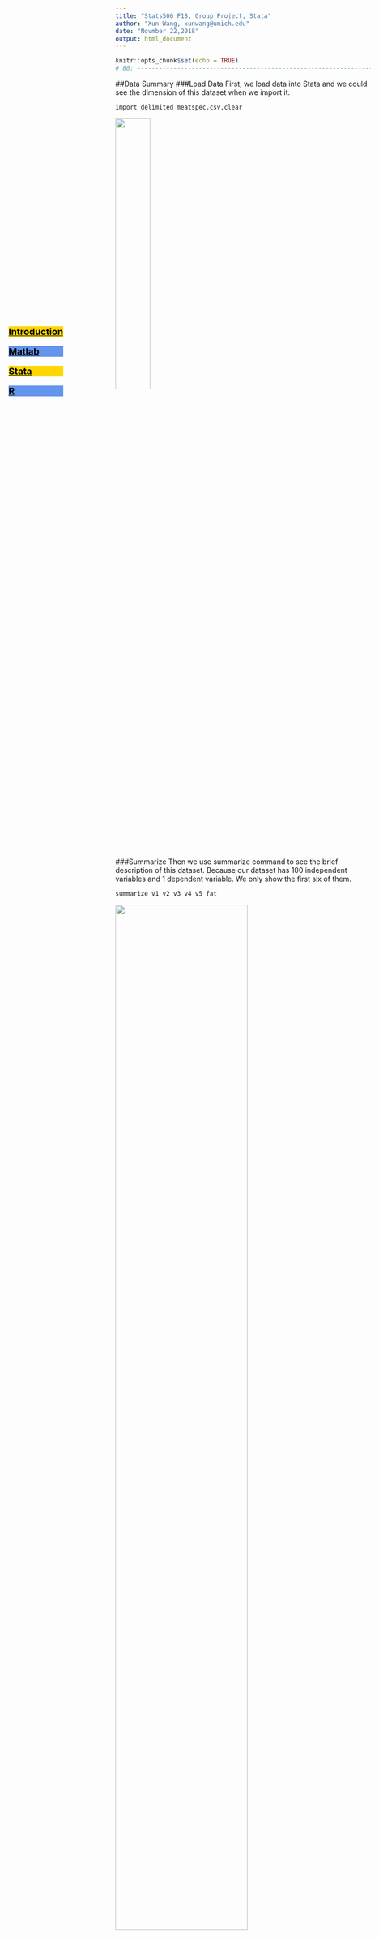 ---
title: "Stats506 F18, Group Project, Stata"
author: "Xun Wang, xunwang@umich.edu"
date: "Novmber 22,2018"
output: html_document
---

```{r setup, include=FALSE}
knitr::opts_chunk$set(echo = TRUE)
# 80: --------------------------------------------------------------------------
```

<html>
<body>
<style>
  ul {list-style-type: none; 
    padding: 0; 
    margin: 0; 
    height: 100%; 
    position: fixed;
    left:17px;
    top:17%;}
</style>

<ul> 
  <font size="4.7">
  <li><a href="ridge_regression.html">
  <p style="color:#000000;background-color:#FFD700">**Introduction**</p></a></li> 
  <li><a href="Matlab.html">
  <p style="color:#000000;background-color:#6495ED">**Matlab**</p></a></li>
  <li><a href="Stata.html">
  <p style="color:#000000;background-color:#FFD700">**Stata**</p></a></li> 
  <li><a href="Project_R.html">
  <p style="color:#000000;background-color:#6495ED">**R**</p></a></li>
  </font>
</ul>

</body>
</html>

##Data Summary
###Load Data
First, we load data into Stata and we could see the dimension of this dataset
when we import it.
```{r eval=FALSE}
import delimited meatspec.csv,clear
```
![](import.PNG){width=37%}

###Summarize
Then we use summarize command to see the brief description of this dataset.
Because our dataset has 100 independent variables and 1 dependent variable.
We only show the first six of them.
```{r eval=FALSE}
summarize v1 v2 v3 v4 v5 fat
```
![](summary.PNG){width=72%}


##Model Assessment
###Install package
Because package:ridgereg is not included in Stata, we need to install it first.
We will use several options of this command: 
model(orr): ordinary ridge regression.

kr(): ridge $\lambda$ value, it is must be in the range (0 < k < 1).

coll: keep collinear variables; default is removing collinear variables.

diag: Model Selection Diagnostic Criteria; this option returns values of many
functions, for example, Log Likelihood Function(LLF) and Akaike Information 
Criterion(AIC). We will use Craven-Wahba Generalized Cross Validation(GCV) of
the regression result for this case.

See references for more information about this package.
```{r eval=FALSE}
ssc install ridgereg
```

###Standardization
As recommanded by the method of ridge regression, we need to standarized our 
predictors and centered the response first. Using for loop to achieve this 
object:
```{r eval=FALSE}
summarize fat
local mean_fat=r(mean)
replace fat=fat-r(mean) 
foreach i of numlist 1/100 {
    summarize v`i'
	replace v`i'=(v`i'-r(mean))/r(sd)
}
```

###Cross-Validation
Often there is insufficient data for us to do model assessment. Cross-Validation 
comes to be a commom solutions for this problem based on predictions. In this 
way, we set some data aside for test and use the other part do training-validation
step. During this process, we choose a series of tuning parameter and do regression
on various $\lambda$ values to compare generalized cross-validation estimates.
After that, we choose a model which has lowest GCV value and test its performance
on prediction.

####Group
First, we generate a column of case numbers for this dataset.
```{r eval=FALSE}
generate n=_n
```

In this case, we split our dataset into 5 groups. One of the group is test data, 
whose case number could be divided by 5 and without reminder. Others are 
training and validation data.

####Training & Validation
In this step, we could simply do training and validation process together based 
on a model selection diagnostic criteria returned by Stata itself. So, we could 
save much time. This criteria is generalized cross-validation(GCV) value and it 
is in ereturn list after doing ridge regression. We just need to choose a 
$\lambda$ which optimizes this value. 

The porcess is below. Doing this loop 100 times for different $\lambda$ values 
and generating a list to save GCV value and corresponding $\lambda$.
```{r eval=FALSE}
generate gcv=10
generate lambda=0
local index=0
foreach i of numlist 0(1e-11)1e-9{
    local index=`index'+1
    ridgereg fat v* if mod(n,5)!=0,model(orr) kr(`i') coll diag
	replace lambda=`i' in `index'
	replace gcv=e(gcv) in `index'
}
```

Then we could plot GCV values against $\lambda$. Soomthing this line.
```{r eval=FALSE}
lowess gcv lambda if n<=101
```
![](plot.PNG){width=47%}


From the plot above, we could see that GCV estimates reaches its minimum around
5e-10. It is the same with the result computed below.
```{r eval=FALSE}
summarize gcv if n<=101
summarize lambda if gcv==r(min)
```
![](gcv.PNG){width=67%}
![](lambda.PNG){width=67%}

So, we could conclude that $\lambda=5e-10$ for this case.

####Test model
When come to the last step of model assessment, we try to test the performance 
of our exisiting model on the test data we keep at first.
So, we fit the same model on the same dataset by assigning $\lambda$ and then 
use matrix manipulation to get predictions.
Don't forget that fat variable is centered at first. We need to add back mean 
value at last to get preditions of fat on all groups of observations.
```{r eval=FALSE}
ridgereg fat v* if mod(n,5)!=0,model(orr) kr(5e-10) coll predict(pred)
matrix coeff=e(b)'
generate constant=1
mkmat v* constant, matrix(predictors)
matrix pred_fat=predictors*coeff
svmat pred_fat,names(pred_fat)
```

Finally, MSE of predictions could be computed .Review the formula in introduction to see how it works. Here is the way we could computed in Stata.
```{r eval=FALSE}
generate err_fat=(pred_fat-fat)^2
summarize err_fat if mod(n,5)==0
display r(mean)
```
![](performance.PNG){width=67%}

We could see that the MSE of one point even reaches 727. Actually it is an 
abnormal value. If we exclude this observation, the MSE is much better.

![](exclude.PNG){width=67%}

If we use this result to predict, RMSE(Root Mean Sqaured Error), which is the 
root of MSE, is to be used. RMSE equals 2.377 and it is relatively good.

